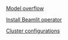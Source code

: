

[Model overflow](Cloud%20Burst%20Network/Model%20overflow.md)

[Install Beamlit operator](Cloud%20Burst%20Network/Install%20Beamlit%20operator.md)

[Cluster configurations](Cloud%20Burst%20Network/Cluster%20configurations.md)